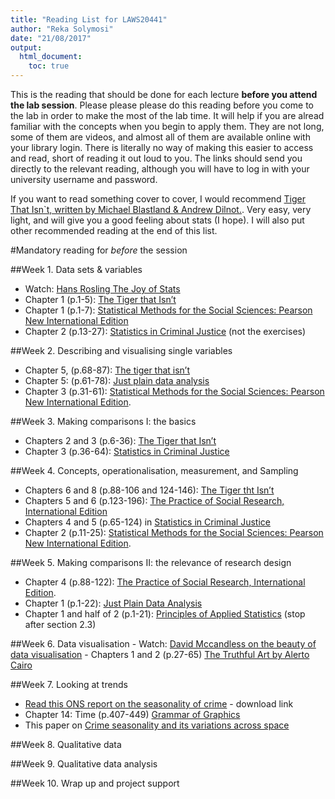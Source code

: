 ```yaml
---
title: "Reading List for LAWS20441"
author: "Reka Solymosi"
date: "21/08/2017"
output:
  html_document:
    toc: true
---
```


This is the reading that should be done for each lecture **before you attend the lab session**. Please please please do this reading before you come to the lab in order to make the most of the lab time. It will help if you are alread familiar with the concepts when you begin to apply them. They are not long, some of them are videos, and almost all of them are available online with your library login. There is literally no way of making this easier to access and read, short of reading it out loud to you. The links should send you directly to the relevant reading, although you will have to log in with your university username and password. 


If you want to read something cover to cover, I would recommend [Tiger That Isn`t, written by Michael Blastland & Andrew Dilnot.](https://www.dawsonera.com/abstract/9781847650795). Very easy, very light, and will give you a good feeling about stats (I hope). I will also put other recommended reading at the end of this list. 


#Mandatory reading for *before* the session


##Week 1. Data sets & variables
	
- Watch: [Hans Rosling The Joy of Stats](http://www.gapminder.org/videos/the-joy-of-stats/)
- Chapter 1 (p.1-5): [The Tiger that Isn't](https://www.dawsonera.com/readonline/9781847650795)
- Chapter 1 (p.1-7): [Statistical Methods for the Social Sciences: Pearson New International Edition](https://www.dawsonera.com/readonline/9781292034898)
- Chapter 2 (p.13-27): [Statistics in Criminal Justice](https://link.springer.com/chapter/10.1007/978-1-4614-9170-5_2) (not the exercises)


##Week 2. Describing and visualising single variables

- Chapter 5, (p.68-87): [The tiger that isn't](https://www.dawsonera.com/readonline/9781847650795)
- Chapter 5: (p.61-78): [Just plain data analysis](https://www.dawsonera.com/readonline/9781442215092)
- Chapter 3 (p.31-61): [Statistical Methods for the Social Sciences: Pearson New International Edition](https://www.dawsonera.com/readonline/9781292034898).

##Week 3. Making comparisons I: the basics

- Chapters 2 and 3 (p.6-36): [The Tiger that Isn't](https://www.dawsonera.com/readonline/9781847650795) 
- Chapter 3 (p.36-64): [Statistics in Criminal Justice](https://link.springer.com/chapter/10.1007/978-1-4614-9170-5_3)

##Week 4. Concepts, operationalisation, measurement, and Sampling

- Chapters 6 and 8 (p.88-106 and 124-146): [The Tiger tht Isn't](https://www.dawsonera.com/readonline/9781847650795)
- Chapters 5 and 6 (p.123-196): [The Practice of Social Research, International Edition](https://www.dawsonera.com/abstract/9781408093153)
- Chapters 4 and 5 (p.65-124) in [Statistics in Criminal Justice](https://link.springer.com/book/10.1007%2F978-1-4614-9170-5)
- Chapter 2 (p.11-25): [Statistical Methods for the Social Sciences: Pearson New International Edition](https://www.dawsonera.com/readonline/9781292034898).

##Week 5. Making comparisons II: the relevance of research design

- Chapter 4 (p.88-122): [The Practice of Social Research, International Edition](https://www.dawsonera.com/abstract/9781408093153).
- Chapter 1 (p.1-22): [Just Plain Data Analysis](https://www.dawsonera.com/readonline/9781442215092) 
- Chapter 1 and half of 2 (p.1-21): [Principles of Applied Statistics](https://www.cambridge.org/core/books/principles-of-applied-statistics/E7225E64F86B2C8193CA3C57621B6338) (stop after section 2.3)

##Week 6. Data visualisation
- Watch: [David Mccandless on the beauty of data visualisation](https://www.ted.com/talks/david_mccandless_the_beauty_of_data_visualization) 
- Chapters 1 and 2 (p.27-65) [The Truthful Art by Alerto Cairo](https://www.vlebooks.com/vleweb/Product/Index/819451?page=0)

##Week 7. Looking at trends

- [Read this ONS report on the seasonality of crime](www.ons.gov.uk/ons/guide-method/method-quality/specific/crime-statistics-methodology/methodological-note--seasonality-of-property-crime.pdf) - download link
- Chapter 14: Time (p.407-449) [Grammar of Graphics](https://link-springer-com.manchester.idm.oclc.org/chapter/10.1007/0-387-28695-0_14)
- This paper on [Crime seasonality and its variations across space](http://www.sciencedirect.com/science/article/pii/S0143622813001410)

##Week 8. Qualitative data

##Week 9. Qualitative data analysis

##Week 10. Wrap up and project support




